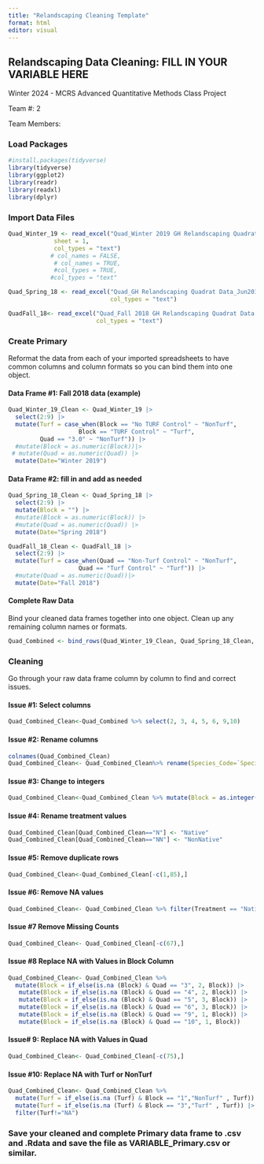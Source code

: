 ```yaml
---
title: "Relandscaping Cleaning Template"
format: html
editor: visual
---
```


## Relandscaping Data Cleaning: FILL IN YOUR VARIABLE HERE

Winter 2024 - MCRS Advanced Quantitative Methods Class Project

Team #: 2

Team Members:

### Load Packages

```r
#install.packages(tidyverse)
library(tidyverse)
library(ggplot2)
library(readr)
library(readxl)
library(dplyr)

```

### Import Data Files

```r
Quad_Winter_19 <- read_excel("Quad_Winter 2019 GH Relandscaping Quadrat Data.xlsx", 
             sheet = 1, 
             col_types = "text")
            # col_names = FALSE, 
             # col_names = TRUE,
             #col_types = TRUE, 
            #col_types = "text" 

```

```r
Quad_Spring_18 <- read_excel("Quad_GH Relandscaping Quadrat Data_Jun2018.xlsx",
                             col_types = "text")
```

```r
QuadFall_18<- read_excel("Quad_Fall 2018 GH Relandscaping Quadrat Data.xlsx",
                         col_types = "text")
```

### Create Primary

Reformat the data from each of your imported spreadsheets to have common columns and column formats so you can bind them into one object.

#### Data Frame #1: Fall 2018 data (example)

```r
Quad_Winter_19_Clean <- Quad_Winter_19 |>
  select(2:9) |>
  mutate(Turf = case_when(Block == "No TURF Control" ~ "NonTurf",
                    Block == "TURF Control" ~ "Turf",
         Quad == "3.0" ~ "NonTurf")) |>
  #mutate(Block = as.numeric(Block))|>
 # mutate(Quad = as.numeric(Quad)) |>
  mutate(Date="Winter 2019")
```

#### Data Frame #2: fill in and add as needed

```r
Quad_Spring_18_Clean <- Quad_Spring_18 |>
  select(2:9) |>
  mutate(Block = "") |>
  #mutate(Block = as.numeric(Block)) |>
  #mutate(Quad = as.numeric(Quad)) |>
  mutate(Date="Spring 2018")
```

```r
QuadFall_18_Clean <- QuadFall_18 |>
  select(2:9) |>
  mutate(Turf = case_when(Quad == "Non-Turf Control" ~ "NonTurf",
                    Quad == "Turf Control" ~ "Turf")) |>
  #mutate(Quad = as.numeric(Quad))|>
  mutate(Date="Fall 2018")
```

#### Complete Raw Data

Bind your cleaned data frames together into one object. Clean up any remaining column names or formats.

```r
Quad_Combined <- bind_rows(Quad_Winter_19_Clean, Quad_Spring_18_Clean, QuadFall_18_Clean)
```

### Cleaning

Go through your raw data frame column by column to find and correct issues.

#### Issue #1: Select columns

```r
Quad_Combined_Clean<-Quad_Combined %>% select(2, 3, 4, 5, 6, 9,10)
```

#### Issue #2: Rename columns

```r
colnames(Quad_Combined_Clean)
Quad_Combined_Clean<- Quad_Combined_Clean%>% rename(Species_Code=`Species Code`)
```

#### **Issue #3:** Change to integers

```r
Quad_Combined_Clean<-Quad_Combined_Clean %>% mutate(Block = as.integer(Block), Count = as.integer(Count), Quad = as.integer(Quad))
```

#### **Issue #4: Rename treatment values**

```r
Quad_Combined_Clean[Quad_Combined_Clean=="N"] <- "Native"
Quad_Combined_Clean[Quad_Combined_Clean=="NN"] <- "NonNative"
```

#### Issue #5: Remove duplicate rows

```r
Quad_Combined_Clean<-Quad_Combined_Clean[-c(1,85),]
```

#### Issue #6:  Remove NA values

```r
Quad_Combined_Clean<- Quad_Combined_Clean %>% filter(Treatment == "Native" | Treatment== "NonNative" & Block >=1 & Quad >=1)
```

#### Issue #7 Remove Missing Counts

```r
Quad_Combined_Clean<- Quad_Combined_Clean[-c(67),]
```

#### Issue #8 Replace NA with Values in Block Column

```r
Quad_Combined_Clean<- Quad_Combined_Clean %>%
  mutate(Block = if_else(is.na (Block) & Quad == "3", 2, Block)) |> 
   mutate(Block = if_else(is.na (Block) & Quad == "4", 2, Block)) |>
   mutate(Block = if_else(is.na (Block) & Quad == "5", 3, Block)) |>
   mutate(Block = if_else(is.na (Block) & Quad == "6", 3, Block)) |>
   mutate(Block = if_else(is.na (Block) & Quad == "9", 1, Block)) |>
   mutate(Block = if_else(is.na (Block) & Quad == "10", 1, Block))
```

#### Issue# 9: Replace NA with Values in Quad 

```r
Quad_Combined_Clean<- Quad_Combined_Clean[-c(75),]
```

#### Issue #10: Replace NA with Turf or NonTurf

```r
Quad_Combined_Clean<- Quad_Combined_Clean %>%
  mutate(Turf = if_else(is.na (Turf) & Block == "1","NonTurf" , Turf)) |>
  mutate(Turf = if_else(is.na (Turf) & Block == "3","Turf" , Turf)) |>
  filter(Turf!="NA")

```

### Save your cleaned and complete Primary data frame to .csv and .Rdata and save the file as VARIABLE_Primary.csv or similar.

```r

```
